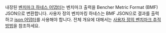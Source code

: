 내장된 [벤치마크 하네스 어댑터][adapters]는 벤치마크 출력을 Bencher Metric Format (BMF) JSON으로 변환합니다.
사용자 정의 벤치마킹 하네스는 BMF JSON으로 결과를 출력하고 [json 어댑터][json adapter]를 사용해야 합니다.
전체 개요에 대해서는 [사용자 정의 벤치마크 추적 방법][custom benchmarks]을 참조하세요.

[adapters]: /ko/docs/explanation/adapters/
[json adapter]: /ko/docs/explanation/adapters/#-json
[custom benchmarks]: /ko/docs/how-to/track-custom-benchmarks/